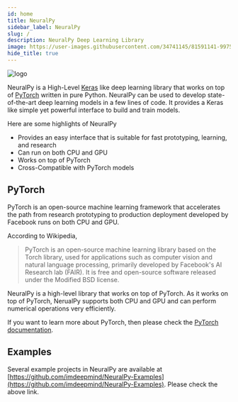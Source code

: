 ```yaml
---
id: home
title: NeuralPy
sidebar_label: NeuralPy
slug: /
description: NeuralPy Deep Learning Library
image: https://user-images.githubusercontent.com/34741145/81591141-99752900-93d9-11ea-9ef6-cc2c68daaa19.png
hide_title: true
---
```


![logo](https://user-images.githubusercontent.com/34741145/81591141-99752900-93d9-11ea-9ef6-cc2c68daaa19.png)

NeuralPy is a High-Level [Keras](https://keras.io/) like deep learning library that works on top of [PyTorch](https://pytorch.org) written in pure Python. NeuralPy can be used to develop state-of-the-art deep learning models in a few lines of code. It provides a Keras like simple yet powerful interface to build and train models.

Here are some highlights of NeuralPy

- Provides an easy interface that is suitable for fast prototyping, learning, and research
- Can run on both CPU and GPU
- Works on top of PyTorch
- Cross-Compatible with PyTorch models

## PyTorch

PyTorch is an open-source machine learning framework that accelerates the path from research prototyping to production deployment developed by Facebook runs on both CPU and GPU.

According to Wikipedia,

> PyTorch is an open-source machine learning library based on the Torch library, used for applications such as computer vision and natural language processing, primarily developed by Facebook's AI Research lab (FAIR). It is free and open-source software released under the Modified BSD license.

NeuralPy is a high-level library that works on top of PyTorch. As it works on top of PyTorch, NerualPy supports both CPU and GPU and can perform numerical operations very efficiently.

If you want to learn more about PyTorch, then please check the [PyTorch documentation](https://pytorch.org/).

## Examples

Several example projects in NeuralPy are available at [https://github.com/imdeepmind/NeuralPy-Examples](https://github.com/imdeepmind/NeuralPy-Examples). Please check the above link.
